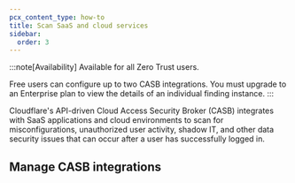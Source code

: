 ```yaml
---
pcx_content_type: how-to
title: Scan SaaS and cloud services
sidebar:
  order: 3
---
```



:::note[Availability]
Available for all Zero Trust users.

Free users can configure up to two CASB integrations. You must upgrade to an Enterprise plan to view the details of an individual finding instance.
:::

Cloudflare's API-driven Cloud Access Security Broker (CASB) integrates with SaaS applications and cloud environments to scan for misconfigurations, unauthorized user activity, <GlossaryTooltip term="shadow IT" link="https://www.cloudflare.com/learning/access-management/what-is-shadow-it/">shadow IT</GlossaryTooltip>, and other data security issues that can occur after a user has successfully logged in.

## Manage CASB integrations

<Render file="casb/manage-integrations" />
